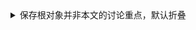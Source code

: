 
<details>
<summary>保存根对象并非本文的讨论重点，默认折叠</summary>
<Tabs groupId="database">
<TabItem value="h2" label="H2">

```csharp
merge into BOOK_STORE(
    NAME
) key(NAME) values(
    ?
)
/* batch-0: [MANNING] */
/* batch-1: [AMAZON] */
```

</TabItem>
<TabItem value="mysql" label="Mysql">

```
TBD
```

</TabItem>
<TabItem value="posgres" label="Postgres">

```csharp
insert into BOOK_STORE(
    NAME
) values(
    ?
) on conflict(
    NAME
) do nothing
returning ID
/* batch-0: [MANNING] */
/* batch-1: [AMAZON] */
```

</TabItem>
</Tabs>

-   假设`MANNING`存在，现有id为`2`
-   假设`AMAZON`存在，插入后，数据库自动编号新分配的id为`100`

</details>